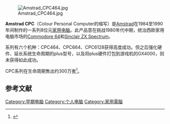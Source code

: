 {{NoteTA
| G1=IT
}}

[[Image:Amstrad_CPC464.jpg|thumb]]

'''Amstrad CPC'''（Colour Personal Computer的缩写）是[[Amstrad|Amstrad]]在1984至1990年间制作的一系列8位元[[家用电脑|家用电脑]]。此产品意在挑战1980年代中期，统治西欧家用电脑市场的[[Commodore_64|Commodore 64]]和[[Sinclair_ZX_Spectrum|Sinclair ZX Spectrum]]。

系列有六个机种：CPC464、CPC664、CPC6128获得高度成功。但之后强化硬件、延长系统生命周期的plus型号，以及将plus硬件打包到游戏机的GX4000，则未获得如此成功。

CPC系列在生命周期售出约300万套<ref name="Amstrad Product Archive">{{cite web |title=Amstrad Product Archive |url=http://www.amstrad.com/products/archive/index.html |accessdate=25 September 2009 |archive-url=https://web.archive.org/web/20080509185726/http://www.amstrad.com/products/archive/index.html |archive-date=2008-05-09 |dead-url=yes }}</ref>。

== 参考文献 ==
{{Reflist}}

{{DEFAULTSORT:Amstrad CPC}}

[[Category:早期电脑|Category:早期电脑]]
[[Category:个人电脑|Category:个人电脑]]
[[Category:家用電腦|Category:家用電腦]]

{{Microcompu-stub}}